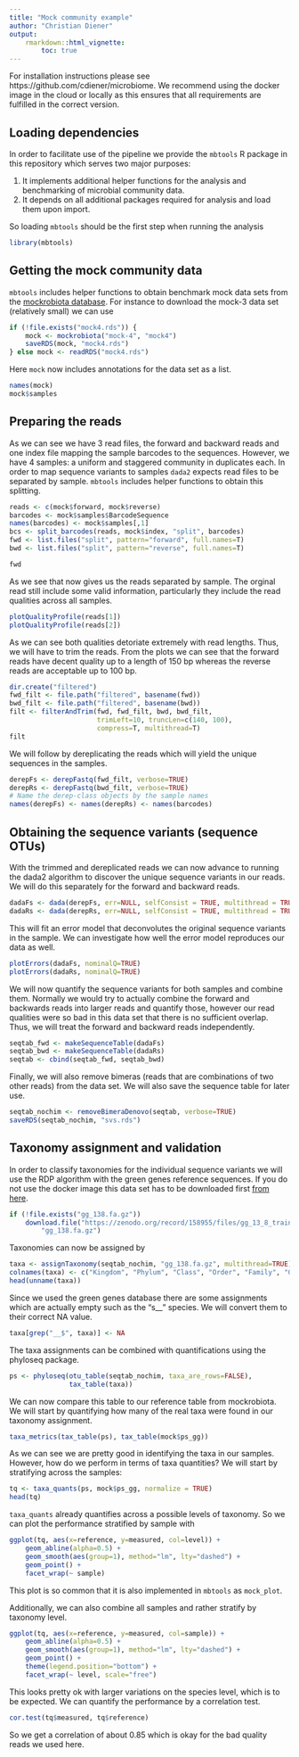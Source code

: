 ```yaml
---
title: "Mock community example"
author: "Christian Diener"
output:
    rmarkdown::html_vignette:
        toc: true
---
```



For installation instructions please see https://github.com/cdiener/microbiome.
We recommend using the docker image in the cloud or locally as this ensures
that all requirements are fulfilled in the correct version.

## Loading dependencies

In order to facilitate use of the pipeline we provide the `mbtools` R package
in this repository which serves two major purposes:

1. It implements additional helper functions for the analysis and benchmarking
   of microbial community data.
2. It depends on all additional packages required for analysis and load them
   upon import.

So loading `mbtools` should be the first step when running the analysis

```r
library(mbtools)
```

## Getting the mock community data

`mbtools` includes helper functions to obtain benchmark mock data sets from
the [mockrobiota database](https://peerj.com/preprints/2065/). For instance
to download the mock-3 data set (relatively small) we can use

```r
if (!file.exists("mock4.rds")) {
    mock <- mockrobiota("mock-4", "mock4")
    saveRDS(mock, "mock4.rds")
} else mock <- readRDS("mock4.rds")
```

Here `mock` now includes annotations for the data set as a list.

```r
names(mock)
mock$samples
```

## Preparing the reads

As we can see we have 3 read files, the forward and backward reads and one
index file mapping the sample barcodes to the sequences. However, we have 4
samples: a uniform and staggered community in duplicates each. In order to
map sequence variants to samples `dada2` expects read files to be separated by
sample. `mbtools` includes helper functions to obtain this splitting.

```r
reads <- c(mock$forward, mock$reverse)
barcodes <- mock$samples$BarcodeSequence
names(barcodes) <- mock$samples[,1]
bcs <- split_barcodes(reads, mock$index, "split", barcodes)
fwd <- list.files("split", pattern="forward", full.names=T)
bwd <- list.files("split", pattern="reverse", full.names=T)

fwd
```

As we see that now gives us the reads separated by sample. The orginal read
still include some valid information, particularly they include the read qualities
across all samples.

```r
plotQualityProfile(reads[1])
plotQualityProfile(reads[2])
```

As we can see both qualities detoriate extremely with read lengths. Thus,
we will have to trim the reads. From the plots we can see that the forward
reads have decent quality up to a length of 150 bp whereas the reverse reads
are acceptable up to 100 bp.

```r
dir.create("filtered")
fwd_filt <- file.path("filtered", basename(fwd))
bwd_filt <- file.path("filtered", basename(bwd))
filt <- filterAndTrim(fwd, fwd_filt, bwd, bwd_filt,
                      trimLeft=10, truncLen=c(140, 100),
                      compress=T, multithread=T)
filt
```

We will follow by dereplicating the reads which will yield the unique
sequences in the samples.

```r
derepFs <- derepFastq(fwd_filt, verbose=TRUE)
derepRs <- derepFastq(bwd_filt, verbose=TRUE)
# Name the derep-class objects by the sample names
names(derepFs) <- names(derepRs) <- names(barcodes)
```

## Obtaining the sequence variants (sequence OTUs)

With the trimmed and dereplicated reads we can now advance to running the dada2
algorithm to discover the unique sequence variants in our reads. We will do this
separately for the forward and backward reads.

```r
dadaFs <- dada(derepFs, err=NULL, selfConsist = TRUE, multithread = TRUE)
dadaRs <- dada(derepRs, err=NULL, selfConsist = TRUE, multithread = TRUE)
```

This will fit an error model that deconvolutes the original sequence variants
in the sample. We can investigate how well the error model reproduces our data
as well.

```r
plotErrors(dadaFs, nominalQ=TRUE)
plotErrors(dadaRs, nominalQ=TRUE)
```

We will now quantify the sequence variants for both samples and combine them.
Normally we would try to actually combine the forward and backwards reads into
larger reads and quantify those, however our read qualities were so bad in this
data set that there is no sufficient overlap. Thus, we will treat the forward and
backward reads independently.

```r
seqtab_fwd <- makeSequenceTable(dadaFs)
seqtab_bwd <- makeSequenceTable(dadaRs)
seqtab <- cbind(seqtab_fwd, seqtab_bwd)
```

Finally, we will also remove bimeras (reads that are combinations of two other
reads) from the data set. We will also save the sequence table for later use.

```r
seqtab_nochim <- removeBimeraDenovo(seqtab, verbose=TRUE)
saveRDS(seqtab_nochim, "svs.rds")
```

## Taxonomy assignment and validation

In order to classify taxonomies for the individual sequence variants we will
use the RDP algorithm with the green genes reference sequences. If you do not
use the docker image this data set has to be downloaded first
[from here](http://doi.org/10.5281/zenodo.158955).

```r
if (!file.exists("gg_138.fa.gz"))
    download.file("https://zenodo.org/record/158955/files/gg_13_8_train_set_97.fa.gz",
        "gg_138.fa.gz")
```

Taxonomies can now be assigned by

```r
taxa <- assignTaxonomy(seqtab_nochim, "gg_138.fa.gz", multithread=TRUE)
colnames(taxa) <- c("Kingdom", "Phylum", "Class", "Order", "Family", "Genus", "Species")
head(unname(taxa))
```

Since we used the green genes database there are some assignments which are
actually empty such as the "s__" species. We will convert them to their correct
NA value.

```r
taxa[grep("__$", taxa)] <- NA
```

The taxa assignments can be combined with quantifications using the phyloseq package.

```r
ps <- phyloseq(otu_table(seqtab_nochim, taxa_are_rows=FALSE),
               tax_table(taxa))
```

We can now compare this table to our reference table from mockrobiota. We will
start by quantifying how many of the real taxa were found in our taxonomy
assignment.

```r
taxa_metrics(tax_table(ps), tax_table(mock$ps_gg))
```

As we can see we are pretty good in identifying the taxa in our samples.
However, how do we perform in terms of taxa quantities? We will
start by stratifying across the samples:

```r
tq <- taxa_quants(ps, mock$ps_gg, normalize = TRUE)
head(tq)
```

`taxa_quants` already quantifies across a possible levels of taxonomy. So we
can plot the performance stratified by sample with

```r
ggplot(tq, aes(x=reference, y=measured, col=level)) +
    geom_abline(alpha=0.5) +
    geom_smooth(aes(group=1), method="lm", lty="dashed") +
    geom_point() +
    facet_wrap(~ sample)
```

This plot is so common that it is also implemented in `mbtools` as `mock_plot`.

Additionally, we can also combine all samples and rather stratify by taxonomy
level.

```r
ggplot(tq, aes(x=reference, y=measured, col=sample)) +
    geom_abline(alpha=0.5) +
    geom_smooth(aes(group=1), method="lm", lty="dashed") +
    geom_point() +
    theme(legend.position="bottom") +
    facet_wrap(~ level, scale="free")
```

This looks pretty ok with larger variations on the species level, which is to
be expected. We can quantify the performance by a correlation test.

```r
cor.test(tq$measured, tq$reference)
```

So we get a correlation of about 0.85 which is okay for the bad quality reads
we used here.
